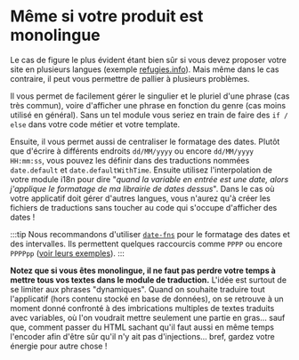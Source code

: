 # Même si votre produit est monolingue

Le cas de figure le plus évident étant bien sûr si vous devez proposer votre site en plusieurs langues (exemple [refugies.info](https://refugies.info)). Mais même dans le cas contraire, il peut vous permettre de pallier à plusieurs problèmes.

Il vous permet de facilement gérer le singulier et le pluriel d'une phrase (cas très commun), voire d'afficher une phrase en fonction du genre (cas moins utilisé en général). Sans un tel module vous seriez en train de faire des `if / else` dans votre code métier et votre template.

Ensuite, il vous permet aussi de centraliser le formatage des dates. Plutôt que d'écrire à différents endroits `dd/MM/yyyy` ou encore `dd/MM/yyyy HH:mm:ss`, vous pouvez les définir dans des traductions nommées `date.default` et `date.defaultWithTime`. Ensuite utilisez l'interpolation de votre module i18n pour dire "_quand la variable en entrée est une date, alors j'applique le formatage de ma librairie de dates dessus_". Dans le cas où votre applicatif doit gérer d'autres langues, vous n'aurez qu'à créer les fichiers de traductions sans toucher au code qui s'occupe d'afficher des dates !

:::tip
Nous recommandons d'utiliser [`date-fns`](https://date-fns.org/) pour le formatage des dates et des intervalles. Ils permettent quelques raccourcis comme `PPPP` ou encore `PPPPpp` ([voir leurs exemples](https://date-fns.org/v2.29.3/docs/format)).
:::

**Notez que si vous êtes monolingue, il ne faut pas perdre votre temps à mettre tous vos textes dans le module de traduction.** L'idée est surtout de se limiter aux phrases "dynamiques". Quand on souhaite traduire tout l'applicatif (hors contenu stocké en base de données), on se retrouve à un moment donné confronté à des imbrications multiples de textes traduits avec variables, où l'on voudrait mettre seulement une partie en gras… sauf que, comment passer du HTML sachant qu'il faut aussi en même temps l'encoder afin d'être sûr qu'il n'y ait pas d'injections… bref, gardez votre énergie pour autre chose !
